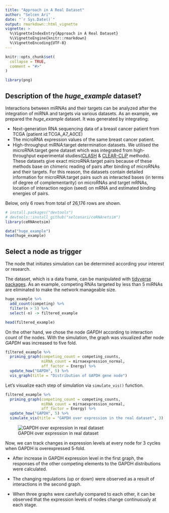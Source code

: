 ```yaml
---
title: "Approach in A Real Dataset"
author: "Selcen Ari"
date: "`r Sys.Date()`"
output: rmarkdown::html_vignette
vignette: >
  %\VignetteIndexEntry{Approach in A Real Dataset}
  %\VignetteEngine{knitr::rmarkdown}
  %\VignetteEncoding{UTF-8}
---
```



```r
knitr::opts_chunk$set(
  collapse = TRUE,
  comment = "#>"
)
```

```r
library(png)
```

## Description of the *huge_example* dataset?

Interactions between miRNAs and their targets can be analyzed after the integration of miRNA and targets via various datasets. As an example, we prepared the *huge_example* dataset. It was generated by integrating:

* Next-generation RNA sequencing data of a breast cancer patient from TCGA (patient id:TCGA_A7_A0CE) 
* The  microRNA expression values of the same breast cancer patient.
* High-throughput miRNA:target determination datasets. We utilised the microRNA:target gene dataset which was integrated from high-throughput experimental studies([CLASH](https://www.ncbi.nlm.nih.gov/pmc/articles/PMC3650559/) & [CLEAR-CLiP](https://www.nature.com/articles/ncomms9864) methods). These datasets give exact microRNA:target pairs because of these methods base on chimeric reading of pairs after binding of microRNAs and their targets. For this reason, the datasets contain detailed information for microRNA:target pairs such as interacted bases (in terms of degree of complementarity) on microRNAs and target mRNAs, location of interaction region (seed) on mRNA and estimated binding energies of pairs.


Below, only 6 rows from total of 26,176 rows are shown.

```r
# install.packages("devtools")
# devtools::install_github("selcenari/ceRNAnetsim")
library(ceRNAnetsim)

data("huge_example")
head(huge_example)
```

## Select a node as trigger

The node that initiates simulation can be determined according your interest or research.

The dataset, which is a data frame, can be manipulated with [tidyverse packages](https://www.tidyverse.org/packages/). As an example, competing RNAs targeted by less than 5 miRNAs are eliminated to make the network manageable size.

```r
huge_example %>%
  add_count(competing) %>%
  filter(n > 5) %>%
  select(-n) -> filtered_example

head(filtered_example)
```

On the other hand, we chose the node *GAPDH* according to interaction count of the nodes. With the simulation, the graph was visualized after node *GAPDH* was increased to five fold.

```r
filtered_example %>%
  priming_graph(competing_count = competing_counts, 
                miRNA_count = mirnaexpression_normal, 
                aff_factor = Energy) %>%
  update_how("GAPDH", 5) %>%
  vis_graph(title = "Distribution of GAPDH gene node")
```

Let's visualize each step of simulation via `simulate_vis()` function.

```r
filtered_example %>%
  priming_graph(competing_count = competing_counts, 
                miRNA_count = mirnaexpression_normal, 
                aff_factor = Energy) %>%
  update_how("GAPDH", 5) %>%
  simulate_vis(title = "GAPDH over expression in the real dataset", 3)
```

![GAPDH over expression in real dataset](gifs/realexample.gif#center)

Now, we can track changes in expression levels at every node for 3 cycles when GAPDH is overexpressed 5-fold.

- After increase in GAPDH expression level in the first graph, the responses of the other competing elements to the GAPDH distributions were calculated. 

- The changing regulations (up or down) were observed as a result of interactions in the second graph.

- When three graphs were carefully compared to each other, it can be observed that the expression levels of nodes change continuously at each stage.
